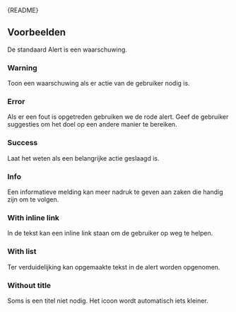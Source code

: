 
<Meta of={AlertStories} />

<Markdown>{README}</Markdown>

## Voorbeelden

De standaard Alert is een waarschuwing.

<Primary />

<Controls />

### Warning

Toon een waarschuwing als er actie van de gebruiker nodig is.

<Canvas of={AlertStories.Warning} />

### Error

Als er een fout is opgetreden gebruiken we de rode alert.
Geef de gebruiker suggesties om het doel op een andere manier te bereiken.

<Canvas of={AlertStories.Error} />

### Success

Laat het weten als een belangrijke actie geslaagd is.

<Canvas of={AlertStories.Success} />

### Info

Een informatieve melding kan meer nadruk te geven aan zaken die handig zijn om te volgen.

<Canvas of={AlertStories.Info} />

### With inline link

In de tekst kan een inline link staan om de gebruiker op weg te helpen.

<Canvas of={AlertStories.WithInlineLink} />

### With list

Ter verduidelijking kan opgemaakte tekst in de alert worden opgenomen.

<Canvas of={AlertStories.WithList} />

### Without title

Soms is een titel niet nodig.
Het icoon wordt automatisch iets kleiner.

<Canvas of={AlertStories.WithoutTitle} />

